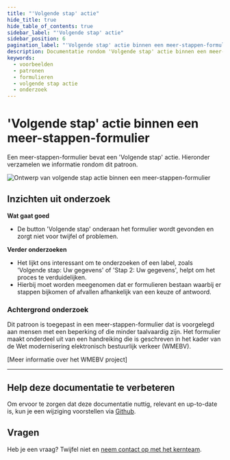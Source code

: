 ```yaml
---
title: "'Volgende stap' actie"
hide_title: true
hide_table_of_contents: true
sidebar_label: "'Volgende stap' actie"
sidebar_position: 6
pagination_label: "'Volgende stap' actie binnen een meer-stappen-formulier"
description: Documentatie rondom 'Volgende stap' actie binnen een meer-stappen-formulier
keywords:
  - voorbeelden
  - patronen
  - formulieren
  - volgende stap actie
  - onderzoek
---
```



# 'Volgende stap' actie binnen een meer-stappen-formulier

Een meer-stappen-formulier bevat een 'Volgende stap' actie. Hieronder verzamelen we informatie rondom dit patroon.

![Ontwerp van volgende stap actie binnen een meer-stappen-formulier](https://raw.githubusercontent.com/nl-design-system/documentatie/assets/voorbeeld_formulier_volgende-stap.png)

## Inzichten uit onderzoek

**Wat gaat goed**

- De button 'Volgende stap' onderaan het formulier wordt gevonden en zorgt niet voor twijfel of problemen.

**Verder onderzoeken**

- Het lijkt ons interessant om te onderzoeken of een label, zoals 'Volgende stap: Uw gegevens' of 'Stap 2: Uw gegevens', helpt om het proces te verduidelijken.
- Hierbij moet worden meegenomen dat er formulieren bestaan waarbij er stappen bijkomen of afvallen afhankelijk van een keuze of antwoord.

<VideoPlayer videoId="IcMnxG57ZOY" />

### Achtergrond onderzoek

Dit patroon is toegepast in een meer-stappen-formulier dat is voorgelegd aan mensen met een beperking of die minder taalvaardig zijn. Het formulier maakt onderdeel uit van een handreiking die is geschreven in het kader van de Wet modernisering elektronisch bestuurlijk verkeer (WMEBV).

[Meer informatie over het WMEBV project]

---

## Help deze documentatie te verbeteren

Om ervoor te zorgen dat deze documentatie nuttig, relevant en up-to-date is, kun je een wijziging voorstellen via [Github](https://github.com/nl-design-system/documentatie).

## Vragen

Heb je een vraag? Twijfel niet en [neem contact op met het kernteam](../../../project/kernteam.mdx).
